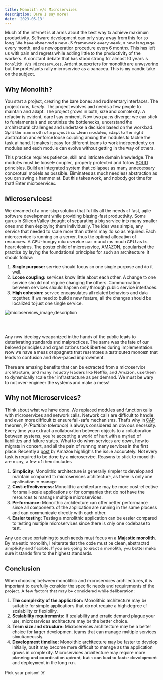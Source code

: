 ```yaml
---
title: Monolith v/s Microservices
description: Dare I say more?
date: '2023-05-13'
---
```


Much of the internet is at arms about the best way to achieve maximum productivity. Software development can only stay away from this for so long. We have observed a new JS framework every week, a new language every month, and a new operation procedure every 6 months. This has left us with pain and regrets while adding little to the productivity of the workers. A constant debate that has stood strong for almost 10 years is `Monolith V/s Microservices`. Ardent supporters for monolith are unwavering but the protestants rally microservice as a panacea. This is my candid take on the subject.

## Why Monolith?

You start a project, creating the bare bones and rudimentary interfaces. The project runs, _barely_. The project evolves and needs a few people to maintain and adapt. The project grows in both, size and complexity. A refactor is evident, dare I say eminent. Now two paths diverge; we can stick to fundamentals and scrutinize the bottlenecks, understand the architectural challenges and undertake a decision based on the workload.
Split the mammoth of a project into clean modules, adapt to the right abstraction and enforce loose coupling among the modules to tackle the task at hand. It makes it easy for different teams to work independently on modules and each module can evolve without getting in the way of others.

This practice requires patience, skill and intricate domain knowledge. The modules must be loosely coupled, properly protected and follow [SOLID](https://en.wikipedia.org/wiki/SOLID) principles. Build an integrated system that collapses as many unnecessary conceptual models as possible. Eliminates as much needless abstraction as you can swing a hammer at.
But this takes work, and nobody got time for that! Enter microservices.

## Microservices!

We dreamed of a one-stop solution that fulfills all the needs of fast, agile software development while providing blazing-fast productivity. Some gurus in Silicon Valley thought of separating a big service into many smaller ones and then deploying them individually. The idea was simple, any service that needed to scale more than others may do so as required. Each microservice is running on a server, thus the optimal allocation of resources. A CPU-hungry microservice can munch as much CPU as its heart desires. The poster child of microservice, AMAZON, popularised the practice by laying the foundational principles for such an architecture. It should follow:

1. **Single purpose:** service should focus on one single purpose and do it well.
2. **Loose coupling:** services know little about each other. A change to one service should not require changing the others. Communication between services should happen only through public service interfaces.
3. **High cohesion:** service encapsulates all related behaviors and data together. If we need to build a new feature, all the changes should be localized to just one single service.

![microservices_image_description](/images/monolith-vs-micro-services-image-0.webp)

<br />
<br />

Any new ideology weaponized in the hands of the public leads to deteriorating standards and malpractices. The same was the fate of our beloved principles and organizations took liberties during implementation. Now we have a mess of spaghetti that resembles a distributed monolith that leads to confusion and slow-paced improvement.

There are amazing benefits that can be extracted from a microservice architecture, and many industry leaders like Netflix, and Amazon, use them to dynamically scale their infrastructure as per demand. We must be wary to not over-engineer the systems and make a mess!

## Why not Microservices?

Think about what we have done. We replaced modules and function calls with microservices and network calls. Network calls are difficult to handle, and even more difficult to ensure fail-safe mechanisms. That's why in [CAP](https://en.wikipedia.org/wiki/CAP_theorem) theorem, P _(Partition tolerance)_ is always considered an obvious necessity. Every time you extract a collaboration between objects to a collaboration between systems, you're accepting a world of hurt with a myriad of liabilities and failure states. What to do when services are down, how to migrate in concert, and all the pain of running many services in the first place. Recently a [post](https://www.primevideotech.com/video-streaming/scaling-up-the-prime-video-audio-video-monitoring-service-and-reducing-costs-by-90) by Amazon highlights the issue accurately. Not every task is required to be done by a microservice. Reasons to stick to monolith are many, a few of them includes:

1. **Simplicity:** Monolithic architecture is generally simpler to develop and maintain compared to microservices architecture, as there is only one application to manage.
2. **Cost-effectiveness:** Monolithic architecture may be more cost-effective for small-scale applications or for companies that do not have the resources to manage multiple microservices.
3. **Performance:** Monolithic architecture can offer better performance since all components of the application are running in the same process and can communicate directly with each other.
4. **Easier testing:** Testing a monolithic application can be easier compared to testing multiple microservices since there is only one codebase to test.

Any use case pertaining to such needs must focus on a [**Majestic monolith**](https://m.signalvnoise.com/the-majestic-monolith/). By majestic monolith, I reiterate that the code must be clean, abstracted simplicity and flexible. If you are going to erect a monolith, you better make sure it stands firm to the highest standards.

## Conclusion

When choosing between monolithic and microservices architectures, it is important to carefully consider the specific needs and requirements of the project. A few factors that may be considered while deliberation:

1. **The complexity of the application:** Monolithic architecture may be suitable for simple applications that do not require a high degree of scalability or flexibility.
1. **Scalability requirements:** If scalability and erratic demand plague your use, microservices architecture may be the better choice.
1. **Team size and structure:** Microservices architecture may be a better choice for larger development teams that can manage multiple services simultaneously.
1. **Development timeline:** Monolithic architecture may be faster to develop initially, but it may become more difficult to manage as the application grows in complexity. Microservices architecture may require more planning and coordination upfront, but it can lead to faster development and deployment in the long run.

Pick your poison! ☠️
